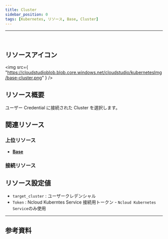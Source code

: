 ```yaml
---
title: Cluster
sidebar_position: 0
tags: [Kubernetes, リソース, Base, Cluster]
---
```


<hr />
<br />

## リソースアイコン

<img
    src={
        "https://cloudstudioblob.blob.core.windows.net/cloudstudio/kubernetesImg/base-cluster.png"
    }
/>

## リソース概要

ユーザー Credential に接続された Cluster を選択します。

## 関連リソース

### 上位リソース

-   [**Base**](https://docs.cstudio.app/ja/docs/resource/kubernetes/Base)

### 接続リソース

## リソース設定値

-   `target_cluster` : ユーザークレデンシャル
-   `Token` : Ncloud Kuberntes Service 接続用トークン - `Ncloud Kubernetes Service`のみ使用

---

## 参考資料
